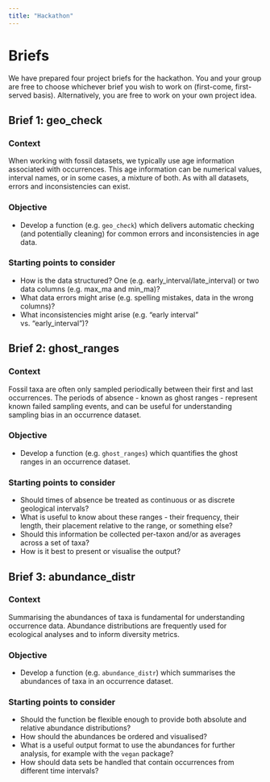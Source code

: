 ```yaml
---
title: "Hackathon"
---
```


# Briefs

We have prepared four project briefs for the hackathon. You and your group are free to choose whichever brief you wish to work on (first-come, first-served basis). Alternatively, you are free to work on your own project idea.

## Brief 1: geo_check

### Context

When working with fossil datasets, we typically use age information associated with occurrences. This age information can be numerical values, interval names, or in some cases, a mixture of both. As with all datasets, errors and inconsistencies can exist.

### Objective

-   Develop a function (e.g. `geo_check`) which delivers automatic checking (and potentially cleaning) for common errors and inconsistencies in age data.

### Starting points to consider

-   How is the data structured? One (e.g. early_interval/late_interval) or two data columns (e.g. max_ma and min_ma)?
-   What data errors might arise (e.g. spelling mistakes, data in the wrong columns)?
-   What inconsistencies might arise (e.g. "early interval" vs. "early_interval")?

## Brief 2: ghost_ranges

### Context

Fossil taxa are often only sampled periodically between their first and last occurrences. The periods of absence - known as ghost ranges - represent known failed sampling events, and can be useful for understanding sampling bias in an occurrence dataset.

### Objective

-   Develop a function (e.g. `ghost_ranges`) which quantifies the ghost ranges in an occurrence dataset.

### Starting points to consider

-   Should times of absence be treated as continuous or as discrete geological intervals?
-   What is useful to know about these ranges - their frequency, their length, their placement relative to the range, or something else?
-   Should this information be collected per-taxon and/or as averages across a set of taxa?
-   How is it best to present or visualise the output?

## Brief 3: abundance_distr

### Context

Summarising the abundances of taxa is fundamental for understanding occurrence data. Abundance distributions are frequently used for ecological analyses and to inform diversity metrics.

### Objective

-   Develop a function (e.g. `abundance_distr`) which summarises the abundances of taxa in an occurrence dataset.

### Starting points to consider

-   Should the function be flexible enough to provide both absolute and relative abundance distributions?
-   How should the abundances be ordered and visualised?
-   What is a useful output format to use the abundances for further analysis, for example with the `vegan` package?
-   How should data sets be handled that contain occurrences from different time intervals? 